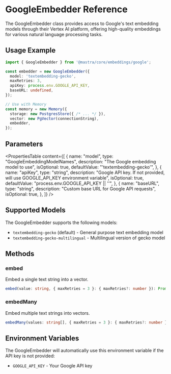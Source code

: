 # GoogleEmbedder Reference

The GoogleEmbedder class provides access to Google's text embedding models through their Vertex AI platform, offering high-quality embeddings for various natural language processing tasks.

## Usage Example

```typescript
import { GoogleEmbedder } from '@mastra/core/embeddings/google';

const embedder = new GoogleEmbedder({
  model: 'textembedding-gecko',
  maxRetries: 3,
  apiKey: process.env.GOOGLE_API_KEY,
  baseURL: undefined,
});

// Use with Memory
const memory = new Memory({
  storage: new PostgresStore({ /* ... */ }),
  vector: new PgVector(connectionString),
  embedder,
});
```

## Parameters

<PropertiesTable
  content={[
    {
      name: "model",
      type: "GoogleEmbeddingModelNames",
      description: "The Google embedding model to use",
      isOptional: true,
      defaultValue: "'textembedding-gecko'",
    },
    {
      name: "apiKey",
      type: "string",
      description: "Google API key. If not provided, will use GOOGLE_API_KEY environment variable",
      isOptional: true,
      defaultValue: "process.env.GOOGLE_API_KEY || ''",
    },
    {
      name: "baseURL",
      type: "string",
      description: "Custom base URL for Google API requests",
      isOptional: true,
    },
  ]}
/>

## Supported Models

The GoogleEmbedder supports the following models:

- `textembedding-gecko` (default) - General purpose text embedding model
- `textembedding-gecko-multilingual` - Multilingual version of gecko model

## Methods

### embed

Embed a single text string into a vector.

```typescript
embed(value: string, { maxRetries = 3 }: { maxRetries?: number }): Promise<EmbedResult<string>>
```

### embedMany

Embed multiple text strings into vectors.

```typescript
embedMany(values: string[], { maxRetries = 3 }: { maxRetries?: number }): Promise<EmbedManyResult<string>>
```

## Environment Variables

The GoogleEmbedder will automatically use this environment variable if the API key is not provided:

- `GOOGLE_API_KEY` - Your Google API key
